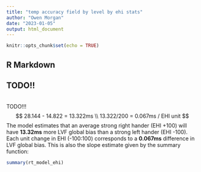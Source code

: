 ```yaml
---
title: "temp accuracy field by level by ehi stats"
author: "Owen Morgan"
date: "2023-01-05"
output: html_document
---
```


```r
knitr::opts_chunk$set(echo = TRUE)
```

## R Markdown


TODO!!
---


<br>
TODO!!!
$$
28.144 - 14.822 = 13.322ms \\
13.322/200 = 0.067ms / EHI unit
$$
The model estimates that an average strong right hander (EHI +100) will have **13.32ms** more LVF global bias than a strong left hander (EHI -100). Each unit change in EHI (-100:100) corresponds to a **0.067ms** difference in LVF global bias. This is also the slope estimate given by the summary function:
<br>

```r
summary(rt_model_ehi)
```
<br>
